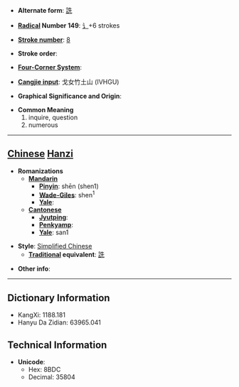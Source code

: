 * '''Alternate form''': [[詵]]

* '''[[Wiktionary:Chinese radical index| Radical]] Number 149''': [[Wiktionary:Chinese radical index 讠|讠]]+6 strokes

* '''[[Wiktionary:Chinese total strokes index|Stroke number]]''': [[Wiktionary:Chinese total strokes index 8|8]]

* '''Stroke order''': 

* '''[[Wiktionary:Chinese four corner index|Four-Corner System]]''': 

* '''[[Wiktionary:Chinese Cangjie index|Cangjie input]]''': 戈女竹土山 (IVHGU)

* '''Graphical Significance and Origin''': 

* '''Common Meaning'''
*#inquire, question
*# numerous


----

== [[Chinese]] [[Hanzi]] ==

* '''Romanizations'''
** '''[[Mandarin]]'''
*** '''[[Pinyin]]''': shēn (shen1)
*** '''[[Wade-Giles]]''': shen<sup>1</sup>
*** '''[[Yale]]''': 
** '''[[Cantonese]]'''
*** '''[[Jyutping]]''':
*** '''[[Penkyamp]]''': 
*** '''[[Yale]]''': san1

* '''Style''': [[Simplified Chinese]] 
** '''[[Traditional Chinese|Traditional]] equivalent''': [[詵]]

* '''Other info''': 

----

== Dictionary Information ==

* KangXi: 1188.181
* Hanyu Da Zidian: 63965.041

== Technical Information ==

* '''Unicode''':
** Hex: 8BDC
** Decimal: 35804